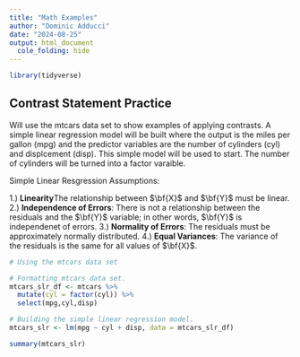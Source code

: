 ```yaml
---
title: "Math Examples"
author: "Dominic Adducci"
date: "2024-08-25"
output: html_document
  cole_folding: hide
---
```


```r

library(tidyverse)

```

## Contrast Statement Practice

Will use the mtcars data set to show examples of applying contrasts. A simple linear regression model will be built where the output is the miles per gallon (mpg) and the predictor variables are the number of cylinders (cyl) and displcement (disp). This simple model will be used to start. The number of cylinders will be turned into a factor varaible. 

Simple Linear Resgression Assumptions: 

1.) **Linearity**The relationship between $\bf{X}$ and $\bf{Y}$ must be linear. 
2.) **Independence of Errors**: There is not a relationship between the residuals and the $\bf{Y}$ variable; in other words, $\bf{Y}$ is independenet of errors. 
3.) **Normality of Errors**: The residuals must be approximately normally distributed. 
4.) **Equal Variances**: The variance of the residuals is the same for all values of $\bf{X}$.

```r

# Using the mtcars data set

# Formatting mtcars data set. 
mtcars_slr_df <- mtcars %>% 
  mutate(cyl = factor(cyl)) %>%
  select(mpg,cyl,disp)

# Building the simple linear regression model. 
mtcars_slr <- lm(mpg ~ cyl + disp, data = mtcars_slr_df)

summary(mtcars_slr)



```
